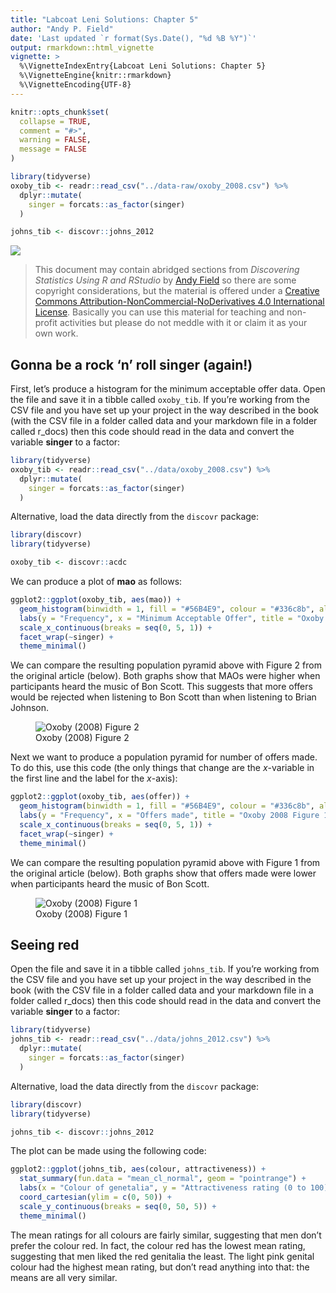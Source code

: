 ```yaml
---
title: "Labcoat Leni Solutions: Chapter 5"
author: "Andy P. Field"
date: 'Last updated `r format(Sys.Date(), "%d %B %Y")`'
output: rmarkdown::html_vignette
vignette: >
  %\VignetteIndexEntry{Labcoat Leni Solutions: Chapter 5}
  %\VignetteEngine{knitr::rmarkdown}
  %\VignetteEncoding{UTF-8}
---
```


```r
knitr::opts_chunk$set(
  collapse = TRUE,
  comment = "#>",
  warning = FALSE,
  message = FALSE
)
```

```r
library(tidyverse)
oxoby_tib <- readr::read_csv("../data-raw/oxoby_2008.csv") %>% 
  dplyr::mutate(
    singer = forcats::as_factor(singer)
  )

johns_tib <- discovr::johns_2012
```
![](../data-raw/images/leni_banner.png)

> This document may contain abridged sections from *Discovering Statistics Using R and RStudio* by [Andy Field](https://www.discoveringstatistics.com/) so there are some copyright considerations, but the material is offered under a [Creative Commons Attribution-NonCommercial-NoDerivatives 4.0 International License](http://creativecommons.org/licenses/by-nc-nd/4.0/). Basically you can use this material for teaching and non-profit activities but please do not meddle with it or claim it as your own work.

## Gonna be a rock ‘n’ roll singer (again!)

First, let's produce a histogram for the minimum acceptable offer data. Open the file and save it in a tibble called `oxoby_tib`. If you're working from the CSV file and you have set up your project in the way described in the book (with the CSV file in a folder called data and your markdown file in a folder called r_docs) then this code should read in the data and convert the variable **singer** to a factor:

```r
library(tidyverse)
oxoby_tib <- readr::read_csv("../data/oxoby_2008.csv") %>% 
  dplyr::mutate(
    singer = forcats::as_factor(singer)
  )
```

Alternative, load the data directly from the `discovr` package:

```r
library(discovr)
library(tidyverse)

oxoby_tib <- discovr::acdc
```

We can produce a plot of **mao** as follows:

```r
ggplot2::ggplot(oxoby_tib, aes(mao)) +
  geom_histogram(binwidth = 1, fill = "#56B4E9", colour = "#336c8b", alpha = 0.2) +
  labs(y = "Frequency", x = "Minimum Acceptable Offer", title = "Oxoby 2008 Figure 1 data") +
  scale_x_continuous(breaks = seq(0, 5, 1)) +
  facet_wrap(~singer) +
  theme_minimal()
```

We can compare the resulting population pyramid above with Figure 2 from the original article (below). Both graphs show that MAOs were higher when participants heard the music of Bon Scott. This suggests that more offers would be rejected when listening to Bon Scott than when listening to Brian Johnson.

![Oxoby (2008) Figure 2](../data-raw/images/ds_c05_leni_fig_01.png)

Next we want to produce a population pyramid for number of offers made. To do this, use this code (the only things that change are the *x*-variable in the first line and the label for the *x*-axis):

```r
ggplot2::ggplot(oxoby_tib, aes(offer)) +
  geom_histogram(binwidth = 1, fill = "#56B4E9", colour = "#336c8b", alpha = 0.2) +
  labs(y = "Frequency", x = "Offers made", title = "Oxoby 2008 Figure 1 data") +
  scale_x_continuous(breaks = seq(0, 5, 1)) +
  facet_wrap(~singer) +
  theme_minimal()
```

We can compare the resulting population pyramid above with Figure 1 from the original article (below). Both graphs show that offers made were lower when participants heard the music of Bon Scott.

![Oxoby (2008) Figure 1](../data-raw/images/ds_c05_leni_fig_02.png)

## Seeing red

Open the file and save it in a tibble called `johns_tib`. If you're working from the CSV file and you have set up your project in the way described in the book (with the CSV file in a folder called data and your markdown file in a folder called r_docs) then this code should read in the data and convert the variable **singer** to a factor:

```r
library(tidyverse)
johns_tib <- readr::read_csv("../data/johns_2012.csv") %>% 
  dplyr::mutate(
    singer = forcats::as_factor(singer)
  )
```

Alternative, load the data directly from the `discovr` package:

```r
library(discovr)
library(tidyverse)

johns_tib <- discovr::johns_2012
```

The plot can be made using the following code:

```r
ggplot2::ggplot(johns_tib, aes(colour, attractiveness)) +
  stat_summary(fun.data = "mean_cl_normal", geom = "pointrange") +
  labs(x = "Colour of genetalia", y = "Attractiveness rating (0 to 100)") +
  coord_cartesian(ylim = c(0, 50)) +
  scale_y_continuous(breaks = seq(0, 50, 5)) +
  theme_minimal()
```

The mean ratings for all colours are fairly similar, suggesting that men don't prefer the colour red. In fact, the colour red has the lowest mean rating, suggesting that men liked the red genitalia the least. The light pink genital colour had the highest mean rating, but don't read anything into that: the means are all very similar.